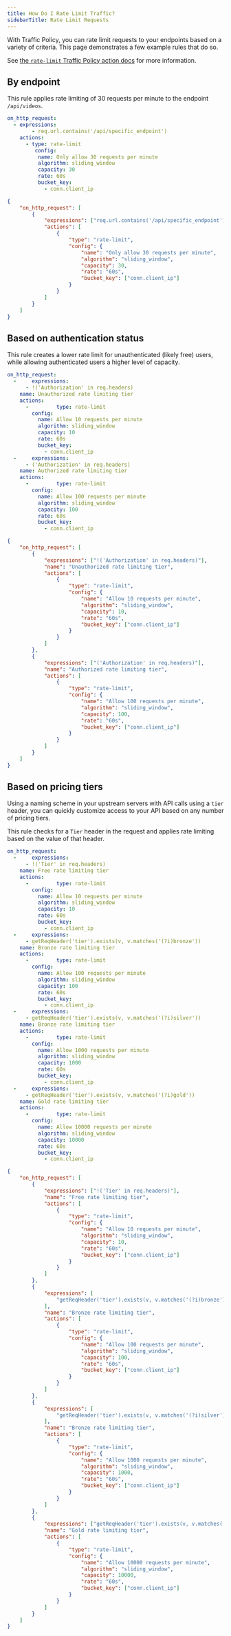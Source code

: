 ```yaml
---
title: How Do I Rate Limit Traffic?
sidebarTitle: Rate Limit Requests
---
```


With Traffic Policy, you can rate limit requests to your endpoints based on a variety of criteria. This page demonstrates a few example rules that do so.

See [the `rate-limit` Traffic Policy action docs](/traffic-policy/actions/rate-limit/) for more information.

## By endpoint

This rule applies rate limiting of 30 requests per minute to the endpoint `/api/videos`.

<CodeGroup>

```yaml policy.yml
on_http_request:
  - expressions:
		- req.url.contains('/api/specific_endpoint')
    actions:
      - type: rate-limit
         config:
          name: Only allow 30 requests per minute
          algorithm: sliding_window
          capacity: 30
          rate: 60s
          bucket_key:
            - conn.client_ip
```

```json policy.json
{
	"on_http_request": [
		{
			"expressions": ["req.url.contains('/api/specific_endpoint')"],
			"actions": [
				{
					"type": "rate-limit",
					"config": {
						"name": "Only allow 30 requests per minute",
						"algorithm": "sliding_window",
						"capacity": 30,
						"rate": "60s",
						"bucket_key": ["conn.client_ip"]
					}
				}
			]
		}
	]
}
```

</CodeGroup>

## Based on authentication status

This rule creates a lower rate limit for unauthenticated (likely free) users, while allowing authenticated users a higher level of capacity.

<CodeGroup>

```yaml policy.yml
on_http_request:
  -     expressions:
      - !('Authorization' in req.headers)
    name: Unauthorized rate limiting tier
    actions:
      -         type: rate-limit
        config:
          name: Allow 10 requests per minute
          algorithm: sliding_window
          capacity: 10
          rate: 60s
          bucket_key:
            - conn.client_ip
  -     expressions:
      - ('Authorization' in req.headers)
    name: Authorized rate limiting tier
    actions:
      -         type: rate-limit
        config:
          name: Allow 100 requests per minute
          algorithm: sliding_window
          capacity: 100
          rate: 60s
          bucket_key:
            - conn.client_ip
```

```json policy.json
{
	"on_http_request": [
		{
			"expressions": ["!('Authorization' in req.headers)"],
			"name": "Unauthorized rate limiting tier",
			"actions": [
				{
					"type": "rate-limit",
					"config": {
						"name": "Allow 10 requests per minute",
						"algorithm": "sliding_window",
						"capacity": 10,
						"rate": "60s",
						"bucket_key": ["conn.client_ip"]
					}
				}
			]
		},
		{
			"expressions": ["('Authorization' in req.headers)"],
			"name": "Authorized rate limiting tier",
			"actions": [
				{
					"type": "rate-limit",
					"config": {
						"name": "Allow 100 requests per minute",
						"algorithm": "sliding_window",
						"capacity": 100,
						"rate": "60s",
						"bucket_key": ["conn.client_ip"]
					}
				}
			]
		}
	]
}
```

</CodeGroup>

## Based on pricing tiers

Using a naming scheme in your upstream servers with API calls using a `tier` header, you can quickly customize access to your API based on any number of pricing tiers.

This rule checks for a `Tier` header in the request and applies rate limiting based on the value of that header.

<CodeGroup>

```yaml policy.yml
on_http_request:
  -     expressions:
      - !('Tier' in req.headers)
    name: Free rate limiting tier
    actions:
      -         type: rate-limit
        config:
          name: Allow 10 requests per minute
          algorithm: sliding_window
          capacity: 10
          rate: 60s
          bucket_key:
            - conn.client_ip
  -     expressions:
      - getReqHeader('tier').exists(v, v.matches('(?i)bronze'))
    name: Bronze rate limiting tier
    actions:
      -         type: rate-limit
        config:
          name: Allow 100 requests per minute
          algorithm: sliding_window
          capacity: 100
          rate: 60s
          bucket_key:
            - conn.client_ip
  -     expressions:
      - getReqHeader('tier').exists(v, v.matches('(?i)silver'))
    name: Bronze rate limiting tier
    actions:
      -         type: rate-limit
        config:
          name: Allow 1000 requests per minute
          algorithm: sliding_window
          capacity: 1000
          rate: 60s
          bucket_key:
            - conn.client_ip
  -     expressions:
      - getReqHeader('tier').exists(v, v.matches('(?i)gold'))
    name: Gold rate limiting tier
    actions:
      -         type: rate-limit
        config:
          name: Allow 10000 requests per minute
          algorithm: sliding_window
          capacity: 10000
          rate: 60s
          bucket_key:
            - conn.client_ip
```

```json policy.json
{
	"on_http_request": [
		{
			"expressions": ["!('Tier' in req.headers)"],
			"name": "Free rate limiting tier",
			"actions": [
				{
					"type": "rate-limit",
					"config": {
						"name": "Allow 10 requests per minute",
						"algorithm": "sliding_window",
						"capacity": 10,
						"rate": "60s",
						"bucket_key": ["conn.client_ip"]
					}
				}
			]
		},
		{
			"expressions": [
				"getReqHeader('tier').exists(v, v.matches('(?i)bronze'))"
			],
			"name": "Bronze rate limiting tier",
			"actions": [
				{
					"type": "rate-limit",
					"config": {
						"name": "Allow 100 requests per minute",
						"algorithm": "sliding_window",
						"capacity": 100,
						"rate": "60s",
						"bucket_key": ["conn.client_ip"]
					}
				}
			]
		},
		{
			"expressions": [
				"getReqHeader('tier').exists(v, v.matches('(?i)silver'))"
			],
			"name": "Bronze rate limiting tier",
			"actions": [
				{
					"type": "rate-limit",
					"config": {
						"name": "Allow 1000 requests per minute",
						"algorithm": "sliding_window",
						"capacity": 1000,
						"rate": "60s",
						"bucket_key": ["conn.client_ip"]
					}
				}
			]
		},
		{
			"expressions": ["getReqHeader('tier').exists(v, v.matches('(?i)gold'))"],
			"name": "Gold rate limiting tier",
			"actions": [
				{
					"type": "rate-limit",
					"config": {
						"name": "Allow 10000 requests per minute",
						"algorithm": "sliding_window",
						"capacity": 10000,
						"rate": "60s",
						"bucket_key": ["conn.client_ip"]
					}
				}
			]
		}
	]
}
```

</CodeGroup>
